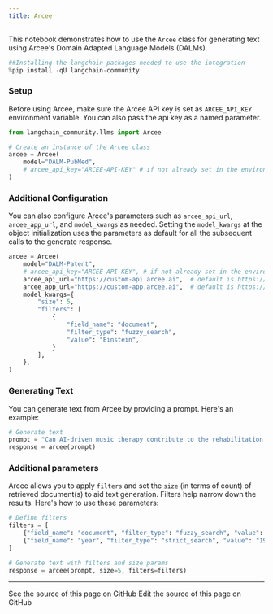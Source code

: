 ```yaml
---
title: Arcee
---
```


This notebook demonstrates how to use the `Arcee` class for generating text using Arcee's Domain Adapted Language Models (DALMs).

```python
##Installing the langchain packages needed to use the integration
%pip install -qU langchain-community
```

### Setup

Before using Arcee, make sure the Arcee API key is set as `ARCEE_API_KEY` environment variable. You can also pass the api key as a named parameter.

```python
from langchain_community.llms import Arcee

# Create an instance of the Arcee class
arcee = Arcee(
    model="DALM-PubMed",
    # arcee_api_key="ARCEE-API-KEY" # if not already set in the environment
)
```

### Additional Configuration

You can also configure Arcee's parameters such as `arcee_api_url`, `arcee_app_url`, and `model_kwargs` as needed.
Setting the `model_kwargs` at the object initialization uses the parameters as default for all the subsequent calls to the generate response.

```python
arcee = Arcee(
    model="DALM-Patent",
    # arcee_api_key="ARCEE-API-KEY", # if not already set in the environment
    arcee_api_url="https://custom-api.arcee.ai",  # default is https://api.arcee.ai
    arcee_app_url="https://custom-app.arcee.ai",  # default is https://app.arcee.ai
    model_kwargs={
        "size": 5,
        "filters": [
            {
                "field_name": "document",
                "filter_type": "fuzzy_search",
                "value": "Einstein",
            }
        ],
    },
)
```

### Generating Text

You can generate text from Arcee by providing a prompt. Here's an example:

```python
# Generate text
prompt = "Can AI-driven music therapy contribute to the rehabilitation of patients with disorders of consciousness?"
response = arcee(prompt)
```

### Additional parameters

Arcee allows you to apply `filters` and set the `size` (in terms of count) of retrieved document(s) to aid text generation. Filters help narrow down the results. Here's how to use these parameters:

```python
# Define filters
filters = [
    {"field_name": "document", "filter_type": "fuzzy_search", "value": "Einstein"},
    {"field_name": "year", "filter_type": "strict_search", "value": "1905"},
]

# Generate text with filters and size params
response = arcee(prompt, size=5, filters=filters)
```

---

<CardGroup cols={2}>
  <Card title="View Source" icon="eye" href="https://github.com/langchain-ai/docs/blob/main/src/oss/python/integrations/llms/arcee.mdx">
    See the source of this page on GitHub
  </Card>
  <Card title="Edit Source" icon="pen-to-square" href="https://github.com/langchain-ai/docs/edit/main/src/oss/python/integrations/llms/arcee.mdx">
    Edit the source of this page on GitHub
  </Card>
</CardGroup>

